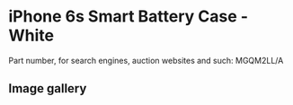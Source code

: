 
# iPhone 6s Smart Battery Case - White

Part number, for search engines, auction websites and such: MGQM2LL/A

## Image gallery

<div style={{ width: "768px" }}>
  <GalleryComponent
    images={[
      {
        original: "/everysource/MGQM2.webp",
        thumbnail: "/everypreview/MGQM2.webp",
      },
      {
        original: "/everysource/MGQM2_AV1_GOLD.webp",
        thumbnail: "/everypreview/MGQM2_AV1_GOLD.webp",
      },
      {
        original: "/everysource/MGQM2_AV1_SILVER.webp",
        thumbnail: "/everypreview/MGQM2_AV1_SILVER.webp",
      },
      {
        original: "/everysource/MGQM2_AV1_SPACE_GRAY.webp",
        thumbnail: "/everypreview/MGQM2_AV1_SPACE_GRAY.webp",
      },
      {
        original: "/everysource/MGQM2_AV2.webp",
        thumbnail: "/everypreview/MGQM2_AV2.webp",
      },
      {
        original: "/everysource/MGQM2_AV3.webp",
        thumbnail: "/everypreview/MGQM2_AV3.webp",
      },
      {
        original: "/everysource/MGQM2_AV4.webp",
        thumbnail: "/everypreview/MGQM2_AV4.webp",
      }
    ]}
  />
</div>
